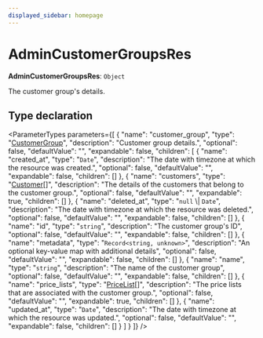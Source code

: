 ```yaml
---
displayed_sidebar: homepage
---
```



# AdminCustomerGroupsRes

 **AdminCustomerGroupsRes**: `Object`

The customer group's details.

## Type declaration

<ParameterTypes parameters={[
  {
    "name": "customer_group",
    "type": "[CustomerGroup](../../entities/classes/entities.CustomerGroup.mdx)",
    "description": "Customer group details.",
    "optional": false,
    "defaultValue": "",
    "expandable": false,
    "children": [
      {
        "name": "created_at",
        "type": "`Date`",
        "description": "The date with timezone at which the resource was created.",
        "optional": false,
        "defaultValue": "",
        "expandable": false,
        "children": []
      },
      {
        "name": "customers",
        "type": "[Customer](../../entities/classes/entities.Customer.mdx)[]",
        "description": "The details of the customers that belong to the customer group.",
        "optional": false,
        "defaultValue": "",
        "expandable": true,
        "children": []
      },
      {
        "name": "deleted_at",
        "type": "`null` \\| `Date`",
        "description": "The date with timezone at which the resource was deleted.",
        "optional": false,
        "defaultValue": "",
        "expandable": false,
        "children": []
      },
      {
        "name": "id",
        "type": "`string`",
        "description": "The customer group's ID",
        "optional": false,
        "defaultValue": "",
        "expandable": false,
        "children": []
      },
      {
        "name": "metadata",
        "type": "`Record<string, unknown>`",
        "description": "An optional key-value map with additional details",
        "optional": false,
        "defaultValue": "",
        "expandable": false,
        "children": []
      },
      {
        "name": "name",
        "type": "`string`",
        "description": "The name of the customer group",
        "optional": false,
        "defaultValue": "",
        "expandable": false,
        "children": []
      },
      {
        "name": "price_lists",
        "type": "[PriceList](../../entities/classes/entities.PriceList.mdx)[]",
        "description": "The price lists that are associated with the customer group.",
        "optional": false,
        "defaultValue": "",
        "expandable": true,
        "children": []
      },
      {
        "name": "updated_at",
        "type": "`Date`",
        "description": "The date with timezone at which the resource was updated.",
        "optional": false,
        "defaultValue": "",
        "expandable": false,
        "children": []
      }
    ]
  }
]} />
